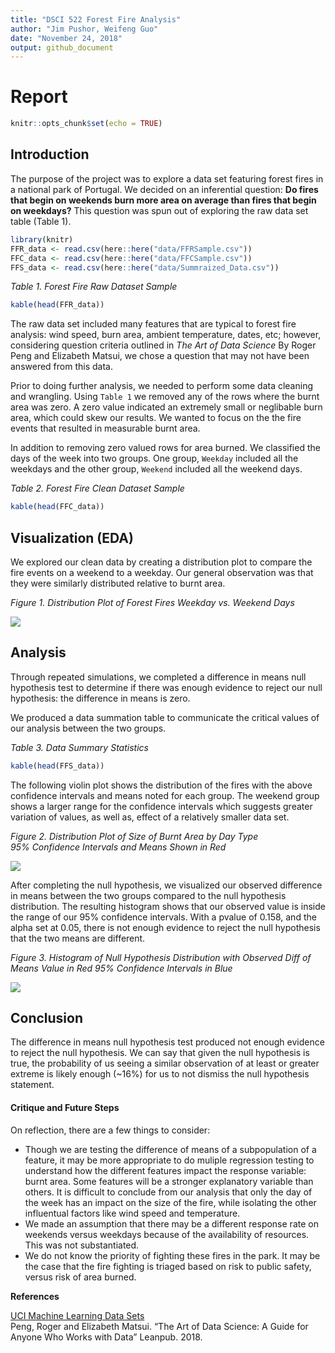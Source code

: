```yaml
---
title: "DSCI 522 Forest Fire Analysis"
author: "Jim Pushor, Weifeng Guo"
date: "November 24, 2018"
output: github_document
---
```


# Report
```r
knitr::opts_chunk$set(echo = TRUE)
```

## Introduction

The purpose of the project was to explore a data set featuring forest fires in a national park of Portugal. We decided on an inferential question: **Do fires that begin on weekends burn more area on average than fires that begin on weekdays?** This question was spun out of exploring the raw data set table (Table 1).

```r
library(knitr)
FFR_data <- read.csv(here::here("data/FFRSample.csv"))
FFC_data <- read.csv(here::here("data/FFCSample.csv"))
FFS_data <- read.csv(here::here("data/Summraized_Data.csv"))
```

*Table 1. Forest Fire Raw Dataset Sample*
```r
kable(head(FFR_data))
```

The raw data set included many features that are typical to forest fire analysis: wind speed, burn area, ambient temperature, dates, etc; however, considering question criteria outlined in *The Art of Data Science* By Roger Peng and Elizabeth Matsui, we chose a question that may not have been answered from this data.

Prior to doing further analysis, we needed to perform some data cleaning and wrangling. Using `Table 1` we removed any of the rows where the burnt area was zero. A zero value indicated an extremely small or neglibable burn area, which could skew our results. We wanted to focus on the the fire events that resulted in measurable burnt area.

In addition to removing zero valued rows for area burned. We classified the days of the week into two groups. One group, `Weekday` included all the weekdays and the other group, `Weekend` included all the weekend days.


*Table 2. Forest Fire Clean Dataset Sample*
```r
kable(head(FFC_data))
```



## Visualization (EDA)

We explored our clean data by creating a distribution plot to compare the fire events on a weekend to a weekday. Our general observation was that they were similarly distributed relative to burnt area.

*Figure 1. Distribution Plot of Forest Fires Weekday vs. Weekend Days*

![](../img/EDA.png)



## Analysis

Through repeated simulations, we completed a difference in means null hypothesis test to determine if there was enough evidence to reject our null hypothesis: the difference in means is zero.

We produced a data summation table to communicate the critical values of our analysis between the two groups.

*Table 3. Data Summary Statistics*
```r
kable(head(FFS_data))
```


The following violin plot shows the distribution of the fires with the above confidence intervals and means noted for each group. The weekend group shows a larger range for the confidence intervals which suggests greater variation of values, as well as, effect of a relatively smaller data set.

*Figure 2. Distribution Plot of Size of Burnt Area by Day Type*   
*95% Confidence Intervals and Means Shown in Red*

![](../img/Estimation_and_CI_Plot.png)



After completing the null hypothesis, we visualized our observed difference in means between the two groups compared to the null hypothesis distribution. The resulting histogram shows that our observed value is inside the range of our 95% confidence intervals. With a pvalue of 0.158, and the alpha set at 0.05, there is not enough evidence to reject the null hypothesis that the two means are different.

*Figure 3. Histogram of Null Hypothesis Distribution with Observed Diff of Means Value in Red*
*95% Confidence Intervals in Blue*

![](../img/Result.png)

## Conclusion

The difference in means null hypothesis test produced not enough evidence to reject the null hypothesis. We can say that given the null hypothesis is true, the probability of us seeing a similar observation of at least or greater extreme is likely enough (~16%) for us to not dismiss the null hypothesis statement. 

#### Critique and Future Steps

On reflection, there are a few things to consider:   

-  Though we are testing the difference of means of a subpopulation of a feature, it may be more appropriate to do muliple regression testing to understand how the different features impact the response variable: burnt area. Some features will be a stronger explanatory variable than others. It is difficult to conclude from our analysis that only the day of the week has an impact on the size of the fire, while isolating the other influentual factors like wind speed and temperature.   
-  We made an assumption that there may be a different response rate on weekends versus weekdays because of the availability of resources. This was not substantiated.
-  We do not know the priority of fighting these fires in the park. It may be the case that the fire fighting is triaged based on risk to public safety, versus risk of area burned.  

**References**

[UCI Machine Learning Data Sets](https://archive.ics.uci.edu/ml/datasets/Forest+Fires)   
Peng, Roger and Elizabeth Matsui. "The Art of Data Science: A Guide for Anyone Who Works with Data" Leanpub. 2018.


